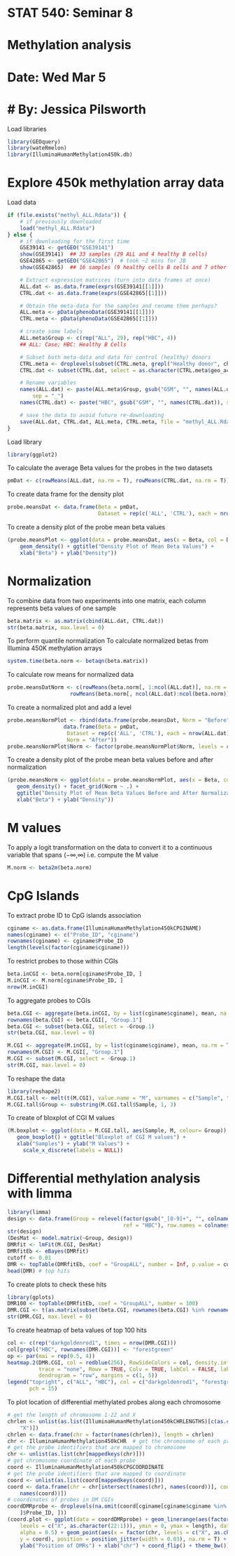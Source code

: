 # STAT 540: Seminar 8
# Methylation analysis
# Date: Wed Mar 5
# By: Jessica Pilsworth
========================================================
Load libraries
```r
library(GEOquery)
library(wateRmelon)
library(IlluminaHumanMethylation450k.db)
```

# Explore 450k methylation array data

Load data
```r
if (file.exists("methyl_ALL.Rdata")) {
    # if previously downloaded
    load("methyl_ALL.Rdata")
} else {
    # if downloading for the first time
    GSE39141 <- getGEO("GSE39141")
    show(GSE39141)  ## 33 samples (29 ALL and 4 healthy B cells)
    GSE42865 <- getGEO("GSE42865")  # took ~2 mins for JB
    show(GSE42865)  ## 16 samples (9 healthy cells B cells and 7 other cells)

    # Extract expression matrices (turn into data frames at once)
    ALL.dat <- as.data.frame(exprs(GSE39141[[1]]))
    CTRL.dat <- as.data.frame(exprs(GSE42865[[1]]))

    # Obtain the meta-data for the samples and rename them perhaps?
    ALL.meta <- pData(phenoData(GSE39141[[1]]))
    CTRL.meta <- pData(phenoData(GSE42865[[1]]))

    # create some labels
    ALL.meta$Group <- c(rep("ALL", 29), rep("HBC", 4))
    ## ALL: Case; HBC: Healthy B Cells

    # Subset both meta-data and data for control (healthy) donors
    CTRL.meta <- droplevels(subset(CTRL.meta, grepl("Healthy donor", characteristics_ch1.1)))
    CTRL.dat <- subset(CTRL.dat, select = as.character(CTRL.meta$geo_accession))

    # Rename variables
    names(ALL.dat) <- paste(ALL.meta$Group, gsub("GSM", "", names(ALL.dat)), 
        sep = "_")
    names(CTRL.dat) <- paste("HBC", gsub("GSM", "", names(CTRL.dat)), sep = "_")

    # save the data to avoid future re-downloading
    save(ALL.dat, CTRL.dat, ALL.meta, CTRL.meta, file = "methyl_ALL.Rdata")
}
```

Load library
```r
library(ggplot2)
```

To calculate the average Beta values for the probes in the two datasets 
```r
pmDat <- c(rowMeans(ALL.dat, na.rm = T), rowMeans(CTRL.dat, na.rm = T)) 
```

To create data frame for the density plot
```r
probe.meansDat <- data.frame(Beta = pmDat,
                             Dataset = rep(c('ALL', 'CTRL'), each = nrow(ALL.dat)))
```

To create a density plot of the probe mean beta values 
```r
(probe.meansPlot <- ggplot(data = probe.meansDat, aes(x = Beta, col = Dataset)) +
    geom_density() + ggtitle("Density Plot of Mean Beta Values") + 
    xlab("Beta") + ylab("Density"))
```

# Normalization

To combine data from two experiments into one matrix, each column represents beta values of one sample
```r
beta.matrix <- as.matrix(cbind(ALL.dat, CTRL.dat))
str(beta.matrix, max.level = 0)
```

To perform quantile normalization
To calculate normalized betas from Illumina 450K methylation arrays
```r
system.time(beta.norm <- betaqn(beta.matrix))
```

To calculate row means for normalized data
```r
probe.meansDatNorm <- c(rowMeans(beta.norm[, 1:ncol(ALL.dat)], na.rm = TRUE),
                    rowMeans(beta.norm[, ncol(ALL.dat):ncol(beta.norm)], na.rm = TRUE)) 
```

To create a normalized plot and add a level
```r
probe.meansNormPlot <- rbind(data.frame(probe.meansDat, Norm = "Before"),
                  data.frame(Beta = pmDat,
                   Dataset = rep(c('ALL', 'CTRL'), each = nrow(ALL.dat)),
                   Norm = "After"))
probe.meansNormPlot$Norm <- factor(probe.meansNormPlot$Norm, levels = c("Before", "After"))
```

To create a density plot of the probe mean beta values before and after normalization
```r
(probe.meansNorm <- ggplot(data = probe.meansNormPlot, aes(x = Beta, col = Dataset)) +
   geom_density() + facet_grid(Norm ~ .) + 
   ggtitle("Density Plot of Mean Beta Values Before and After Normalization") + 
   xlab("Beta") + ylab("Density"))
```

# M values

To apply a logit transformation on the data to convert it to a continuous variable that spans (−∞,∞) i.e. compute the M value
```r
M.norm <- beta2m(beta.norm)
```

# CpG Islands

To extract probe ID to CpG islands association
```r
cginame <- as.data.frame(IlluminaHumanMethylation450kCPGINAME)
names(cginame) <- c("Probe_ID", "cginame")
rownames(cginame) <- cginame$Probe_ID
length(levels(factor(cginame$cginame))) 
```

To restrict probes to those within CGIs
```r
beta.inCGI <- beta.norm[cginame$Probe_ID, ]
M.inCGI <- M.norm[cginame$Probe_ID, ]
nrow(M.inCGI) 
```

To aggregate probes to CGIs
```r
beta.CGI <- aggregate(beta.inCGI, by = list(cginame$cginame), mean, na.rm = T)
rownames(beta.CGI) <- beta.CGI[, "Group.1"]
beta.CGI <- subset(beta.CGI, select = -Group.1)
str(beta.CGI, max.level = 0)

M.CGI <- aggregate(M.inCGI, by = list(cginame$cginame), mean, na.rm = T)
rownames(M.CGI) <- M.CGI[, "Group.1"]
M.CGI <- subset(M.CGI, select = -Group.1)
str(M.CGI, max.level = 0)
```

To reshape the data
```r
library(reshape2)
M.CGI.tall <- melt(t(M.CGI), value.name = "M", varnames = c("Sample", "CGI"))
M.CGI.tall$Group <- substring(M.CGI.tall$Sample, 1, 3)
```

To create of bloxplot of CGI M values
```r
(M.boxplot <- ggplot(data = M.CGI.tall, aes(Sample, M, colour= Group)) + 
   geom_boxplot() + ggtitle("Bloxplot of CGI M values") + 
   xlab("Samples") + ylab("M Values") + 
     scale_x_discrete(labels = NULL))
```


# Differential methylation analysis with limma

```r
library(limma)
design <- data.frame(Group = relevel(factor(gsub("_[0-9]+", "", colnames(M.CGI))), 
                                     ref = "HBC"), row.names = colnames(M.CGI))
str(design)
(DesMat <- model.matrix(~Group, design))
DMRfit <- lmFit(M.CGI, DesMat)
DMRfitEb <- eBayes(DMRfit)
cutoff <- 0.01
DMR <- topTable(DMRfitEb, coef = "GroupALL", number = Inf, p.value = cutoff)
head(DMR) # top hits
```

To create plots to check these hits
```r
library(gplots)
DMR100 <- topTable(DMRfitEb, coef = "GroupALL", number = 100)
DMR.CGI <- t(as.matrix(subset(beta.CGI, rownames(beta.CGI) %in% rownames(DMR100))))
str(DMR.CGI, max.level = 0)
```

To create heatmap of beta values of top 100 hits
```r
col <- c(rep("darkgoldenrod1", times = nrow(DMR.CGI)))
col[grepl("HBC", rownames(DMR.CGI))] <- "forestgreen"
op <- par(mai = rep(0.5, 4))
heatmap.2(DMR.CGI, col = redblue(256), RowSideColors = col, density.info = "none", 
          trace = "none", Rowv = TRUE, Colv = TRUE, labCol = FALSE, labRow = FALSE, 
          dendrogram = "row", margins = c(1, 5))
legend("topright", c("ALL", "HBC"), col = c("darkgoldenrod1", "forestgreen"), 
       pch = 15)
```

To plot location of differential methylated probes along each chromosome
```r
# get the length of chromosome 1-22 and X
chrlen <- unlist(as.list(IlluminaHumanMethylation450kCHRLENGTHS)[c(as.character(1:22), 
    "X")])
chrlen <- data.frame(chr = factor(names(chrlen)), length = chrlen)
chr <- IlluminaHumanMethylation450kCHR  # get the chromosome of each probe
# get the probe identifiers that are mapped to chromosome
chr <- unlist(as.list(chr[mappedkeys(chr)]))
# get chromosome coordinate of each probe
coord <- IlluminaHumanMethylation450kCPGCOORDINATE
# get the probe identifiers that are mapped to coordinate
coord <- unlist(as.list(coord[mappedkeys(coord)]))
coord <- data.frame(chr = chr[intersect(names(chr), names(coord))], coord = coord[intersect(names(chr), 
    names(coord))])
# coordinates of probes in DM CGIs
coordDMRprobe <- droplevels(na.omit(coord[cginame[cginame$cginame %in% rownames(DMR), 
    ]$Probe_ID, ]))
(coord.plot <- ggplot(data = coordDMRprobe) + geom_linerange(aes(factor(chr, 
    levels = c("X", as.character(22:1))), ymin = 0, ymax = length), data = chrlen, 
    alpha = 0.5) + geom_point(aes(x = factor(chr, levels = c("X", as.character(22:1))), 
    y = coord), position = position_jitter(width = 0.03), na.rm = T) + ggtitle("DMR positions on chromosomes") + 
    ylab("Position of DMRs") + xlab("chr") + coord_flip() + theme_bw())
```


